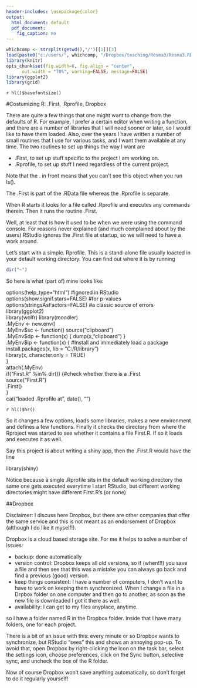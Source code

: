 ---
header-includes: \usepackage{color}
output:
  html_document: default
  pdf_document:
    fig_caption: no
---

<style>
table, th, td { text-align:right; }
th, td {padding: 10px;}
</style>

```{r, echo=FALSE, warning=FALSE, message=FALSE}
whichcomp <- strsplit(getwd(),"/")[[1]][3]
load(paste0("c:/users/", whichcomp, "/Dropbox/teaching/Resma3/Resma3.RData"))
library(knitr)
opts_chunk$set(fig.width=6, fig.align = "center", 
      out.width = "70%", warning=FALSE, message=FALSE)
library(ggplot2)
library(grid)
```
`r hl()$basefontsize()`

#Costumizing R: .First, .Rprofile, Dropbox

There are quite a few things that one might want to change from the defaults of R. For example, I prefer a certain editor when writing a function, and there are a number of libraries that I will need sooner or later, so I would like to have them loaded. Also, over the years I have written a number of small routines that I use for various tasks, and I want them available at any time. The two routines to set up things the way I want are

-  .First, to set up stuff specific to the project I am working on.  
-  .Rprofile, to set up stuff I need regardless of the current project.

Note that the . in front means that you can't see this object when you run ls().

The .First is part of the .RData file whereas the .Rprofile is separate.

When R starts it looks for a file called .Rprofile and executes any commands therein. Then it runs the routine .First.

Well, at least that is how it used to be when we were using the command console. For reasons never explained (and much complained about by the users) RStudio ignores the .First file at startup, so we will need to have a work around.

Let's start with a simple. Rprofile. This is a stand-alone file usually loacted in your default working directory. You can find out where it is by running

```{r eval=FALSE}
dir("~")
```

So here is what (part of) mine looks like:


options(help_type="html")  #ignored in RStudio
options(show.signif.stars=FALSE)  #for p-values
options(stringsAsFactors=FALSE)  #a classic source of errors
library(ggplot2)  
library(wolfr)
library(moodler)  
.MyEnv <- new.env()   
.MyEnv\$sc <- function() source("clipboard")  
.MyEnv\$dp <- function(x) { dump(x,"clipboard") }  
.MyEnv\$ip <- function(x) { #Install and immediately load a package
    install.packages(x, lib = "C:/R/library")  
    library(x, character.only = TRUE)   
}  
attach(.MyEnv)  
if("First.R" %in% dir()) {#check whether there is a .First  
  source("First.R")  
  .First()  
}  
cat("\nSuccessfully loaded .Rprofile at", date(), "\n")  

`r hl()$hr()`

So it changes a few options, loads some libraries, makes a new environment and defines a few functions. Finally it checks the directory from where the Rproject was started to see whether it contains a file First.R. If so it loads and executes it as well. 

Say this project is about writing a shiny app, then the .First.R would have the line

library(shiny)

Notice because a single .Rprofile sits in the default working directory the same one gets executed everytime I start RStudio, but different working directories might have different First.R's (or none) 

##Dropbox

Disclaimer: I discuss here Dropbox, but there are other companies that offer the same service and this is not meant as an endorsement of Dropbox (although I do like it myself!).

Dropbox is a cloud based storage site. For me it helps to solve a number of issues:

-  backup: done automatically  
-  version control: Dropbox keeps all old versions, so if (when!!!) you save a file and then see that this was a mistake you can always go back and find a previous (good) version.  
-  keep things consistent: I have a number of computers, I don't want to have to work on keeping them synchronized. When I change a file in a Drpbox folder on one computer and then go to another, as soon as the new file is downleaded I got it there as well.   
- availability: I can get to my files anyplace, anytime.

so I have a folder named R in the Dropbox folder. Inside that I have many folders, one for each project. 

There is a bit of an issue with this: every minute or so Dropbox wants to synchronize, but RStudio "sees" this and shows an annoying pop-up. To avoid that, open Dropbox by right-clicking the icon on the task bar, select the settings icon, choose preferences, click on the Sync button, selective sync, and uncheck the box of the R folder.

Now of course Dropbox won't save anything automatically, so don't forget to do it regularly yourself!
